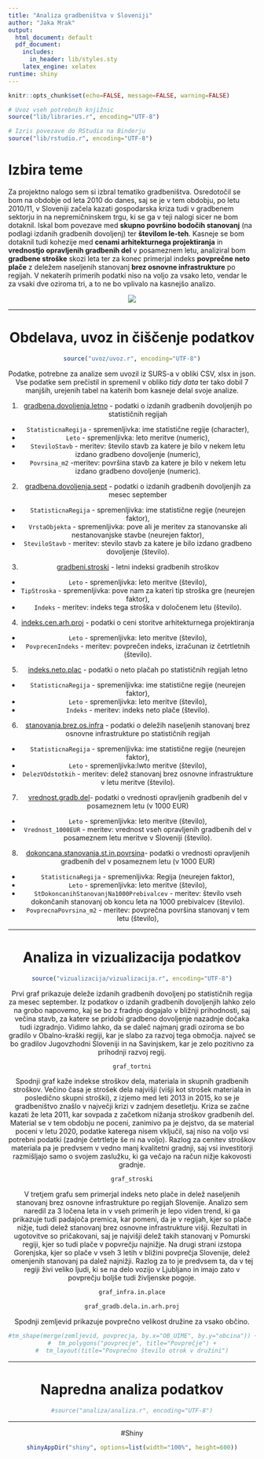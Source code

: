 ```yaml
---
title: "Analiza gradbeništva v Sloveniji"
author: "Jaka Mrak"
output:
  html_document: default
  pdf_document:
    includes:
      in_header: lib/styles.sty
    latex_engine: xelatex
runtime: shiny
---
```


```r
knitr::opts_chunk$set(echo=FALSE, message=FALSE, warning=FALSE)

# Uvoz vseh potrebnih knjižnic
source("lib/libraries.r", encoding="UTF-8")
```

```r
# Izris povezave do RStudia na Binderju
source("lib/rstudio.r", encoding="UTF-8")
```

# Izbira teme

Za projektno nalogo sem si izbral tematiko gradbeništva. Osredotočil se bom na obdobje od leta 2010 do danes, saj se je v tem obdobju, po letu 2010/11, v Sloveniji začela kazati gospodarska kriza tudi v gradbenem sektorju in na nepremičninskem trgu, ki se ga v teji nalogi sicer  ne bom dotaknil. Iskal bom povezave med **skupno površino bodočih stanovanj** (na podlagi izdanih gradbenih dovoljenj) ter **številom le-teh**. Kasneje se bom dotaknil tudi kohezije med **cenami arhitekturnega projektiranja** in **vrednostjo opravljenih gradbenih del** v posameznem letu, analiziral bom **gradbene stroške** skozi leta ter za konec primerjal indeks **povprečne neto plače** z deležem naseljenih stanovanj **brez osnovne infrastrukture** po regijah. V nekaterih primerih podatki niso na voljo za vsako leto, vendar le za vsaki dve  oziroma tri, a to ne bo vplivalo na kasnejšo analizo. 

<center>
![](slike/gradb-naslovna.jpg)

***

# Obdelava, uvoz in čiščenje podatkov

```r
source("uvoz/uvoz.r", encoding="UTF-8")
```

Podatke, potrebne za analize sem uvozil iz SURS-a v obliki CSV, xlsx in json. Vse podatke sem prečistil in spremenil v obliko *tidy data* ter tako dobil 7 manjših, urejenih tabel na katerih bom kasneje delal svoje analize.

1. [gradbena.dovoljenja.letno](https://pxweb.stat.si/SiStatData/pxweb/sl/Data/-/1970716S.px/) - podatki o izdanih gradbenih dovoljenjih po statističnih regijah
  - `StatisticnaRegija` - spremenljivka: ime statistične regije (character),
  - `Leto` - spremenljivka: leto meritve (numeric),
  - `SteviloStavb` - meritev: število stavb za katere je bilo v nekem letu izdano gradbeno dovoljenje (numeric),
  - `Povrsina_m2` -meritev: površina stavb za katere je bilo v nekem letu izdano gradbeno dovoljenje (numeric).

2. [gradbena.dovoljenja.sept](https://pxweb.stat.si/SiStatData/pxweb/sl/Data/-/1970712S.px) - podatki o izdanih gradbenih dovoljenjih za mesec september
  - `StatisticnaRegija` - spremenljivka: ime statistične regije (neurejen faktor),
  - `VrstaObjekta` - spremenljivka: pove ali je meritev za stanovanske ali nestanovanjske stavbe (neurejen faktor),
  - `SteviloStavb` - meritev: stevilo stavb za katere je bilo izdano gradbeno dovoljenje (število).
  
  3. [gradbeni.stroski](https://pxweb.stat.si/SiStatData/pxweb/sl/Data/-/1957611S.px/) - letni indeksi gradbenih stroškov
  - `Leto` - spremenljivka: leto meritve (število),
  - `TipStroska` - spremenljivka: pove nam za kateri tip stroška gre (neurejen faktor),
  - `Indeks` - meritev: indeks tega stroška v določenem letu (število).
  
  4. [indeks.cen.arh.proj](https://pxweb.stat.si/SiStatData/pxweb/sl/Data/-/0427601S.px/) - podatki o ceni storitve arhitekturnega projektiranja
  - `Leto` - spremenljivka: leto meritve (število),
  - `PovprecenIndeks` - meritev: povprečen indeks, izračunan iz četrtletnih (število).
  
  5. [indeks.neto.plac](https://pxweb.stat.si/SiStatData/pxweb/sl/Data/-/0772610S.px/) - podatki o neto plačah po statističnih regijah letno
  - `StatisticnaRegija` - spremenljivka: ime statistične regije (neurejen faktor),
  - `Leto` - spremenljivka: leto meritve (število),
  - `Indeks` - meritev: indeks neto plače (število).
  
  6. [stanovanja.brez.os.infra](https://pxweb.stat.si/SiStatData/pxweb/sl/Data/-/0861201S.px/) - podatki o deležih naseljenih stanovanj brez osnovne infrastrukture po statističnih regijah
  - `StatisticnaRegija` - spremenljivka: ime statistične regije (neurejen faktor),
  - `Leto` - spremenljivka:lwto meritve (število),
  - `DelezVOdstotkih` - meritev: delež stanovanj brez osnovne infrastrukture v letu meritve (število).
  
  7. [vrednost.gradb.del](https://pxweb.stat.si/SiStatData/pxweb/sl/Data/-/1919802S.px/)- podatki o vrednosti opravljenih gradbenih del v posameznem letu (v 1000 EUR)
  - `Leto` - spremenljivka: leto meritve (število),
  - `Vrednost_1000EUR` - meritev: vrednost vseh opravljenih gradbenih del v posameznem letu meritve v Sloveniji (število).
  
  8. [dokoncana.stanovanja.st.in.povrsina](https://pxweb.stat.si/SiStatData/pxweb/sl/Data/-/1906910S.px)- podatki o vrednosti opravljenih gradbenih del v posameznem letu (v 1000 EUR)
  - `StatisticnaRegija` - spremenljivka: Regija (neurejen faktor),
  - `Leto` - spremenljivka: leto meritve (število),
  - `StDokoncanihStanovanjNa1000Prebivalcev` - meritev: število vseh dokončanih stanovanj ob koncu leta na 1000 prebivalcev (število).
  - `PovprecnaPovrsina_m2` - meritev: povprečna površina stanovanj v tem letu (število),
  

***

# Analiza in vizualizacija podatkov

```r
source("vizualizacija/vizualizacija.r", encoding="UTF-8")
```


Prvi graf prikazuje deleže izdanih gradbenih dovoljenj po statističnih regija za mesec september. Iz podatkov o izdanih gradbenih dovoljenjih lahko zelo na grobo napovemo, kaj se bo z fradnjo dogajalo v bližnji prihodnosti, saj večina stavb, za katere se pridobi gradbeno dovoljenje nazadnje dočaka tudi izgradnjo. 
Vidimo lahko, da se daleč najmanj gradi oziroma se bo gradilo v Obalno-kraški regiji, kar je slabo za razvoj tega območja. največ se bo gradilov Jugovzhodni Sloveniji in na Savinjskem, kar je zelo pozitivno za prihodnji razvoj regij. 

```r
graf_tortni
```


Spodnji graf kaže indekse stroškov dela, materiala in skupnih gradbenih stroškov. 
Večino časa je strošek dela najvišji (višji kot strošek materiala in posledično skupni stroški), z izjemo med leti 2013 in 2015, ko se je gradbeništvo znašlo v največji krizi v zadnjem desetletju. Kriza se začne kazati že leta 2011, kar sovpada z začetkom nižanja stroškov gradbenih del. Material se v tem obdobju ne poceni, zanimivo pa je dejstvo, da se material poceni v letu 2020, podatke katerega nisem vključil, saj niso na voljo vsi potrebni podatki (zadnje četrtletje še ni na voljo). Razlog za cenitev stroškov materiala pa je predvsem v vedno manj kvalitetni gradnji, saj vsi investitorji razmišljajo samo o svojem zaslužku, ki ga večajo na račun nižje kakovosti gradnje. 

```r
graf_stroski
```

V tretjem grafu sem primerjal indeks neto plače in delež naseljenih stanovanj brez osnovne infrastrukture po regijah Slovenije. Analizo sem naredil za 3 ločena leta in v vseh primerih je lepo viden trend, ki ga prikazuje tudi padajoča premica, kar pomeni, da je v regijah, kjer so plače nižje, tudi delež stanovanj brez osnovne infrastrukture višji. Rezultati in ugotovitve so pričakovani, saj je najvišji delež takih stanovanj v Pomurski regiji, kjer so tudi plače v popvrečju najnižje. Na drugi strani izstopa Gorenjska, kjer so plače v vseh 3 letih v bližini povprečja Slovenije, delež omenjenih stanovanj pa dalež najnižji. Razlog za to je predvsem ta, da v tej regiji živi veliko ljudi, ki se na delo vozijo v Ljubljano in imajo zato v povprečju boljše tudi življenske pogoje.


```r
graf_infra.in.place
```


```r
graf_gradb.dela.in.arh.proj
```


Spodnji zemljevid prikazuje povprečno velikost družine za vsako občino.

```r
#tm_shape(merge(zemljevid, povprecja, by.x="OB_UIME", by.y="obcina")) +
#  tm_polygons("povprecje", title="Povprečje") +
#  tm_layout(title="Povprečno število otrok v družini")
```

***

# Napredna analiza podatkov

```r
#source("analiza/analiza.r", encoding="UTF-8")
```





***

#Shiny

```r
shinyAppDir("shiny", options=list(width="100%", height=600))
```
